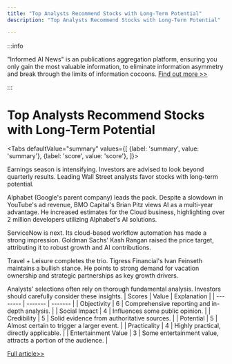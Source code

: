 ```yaml
---
title: "Top Analysts Recommend Stocks with Long-Term Potential"
description: "Top Analysts Recommend Stocks with Long-Term Potential"

---
```



:::info

"Informed AI News" is an publications aggregation platform, ensuring you only gain the most valuable information, to eliminate information asymmetry and break through the limits of information cocoons.  [Find out more >>](/)

:::

# Top Analysts Recommend Stocks with Long-Term Potential


<Tabs
	defaultValue="summary"
	values={[
	{label: 'summary', value: 'summary'},
	{label: 'score', value: 'score'},
]}>
<TabItem value="summary">


Earnings season is intensifying. Investors are advised to look beyond quarterly results. Leading Wall Street analysts favor stocks with long-term potential.

Alphabet (Google's parent company) leads the pack. Despite a slowdown in YouTube's ad revenue, BMO Capital's Brian Pitz views AI as a multi-year advantage. He increased estimates for the Cloud business, highlighting over 2 million developers utilizing Alphabet's AI solutions.

ServiceNow is next. Its cloud-based workflow automation has made a strong impression. Goldman Sachs' Kash Rangan raised the price target, attributing it to robust growth and AI contributions.

Travel + Leisure completes the trio. Tigress Financial's Ivan Feinseth maintains a bullish stance. He points to strong demand for vacation ownership and strategic partnerships as key growth drivers.

Analysts' selections often rely on thorough fundamental analysis. Investors should carefully consider these insights.
</TabItem>
<TabItem value="score">
	| Scores     | Value   | Explanation |
	| -------- | ------- | ------- |
	| Objectivity  | 6    | Comprehensive reporting and in-depth analysis.    |
	| Social Impact | 4     | Influences some public opinion.    |
	| Credibility    | 5    | Solid evidence from authoritative sources.    |
	| Potential    | 5    | Almost certain to trigger a larger event.    |
	| Practicality    | 4    | Highly practical, directly applicable.    |
	| Entertainment Value    | 3    | Some entertainment value, attracts a portion of the audience.    |
</TabItem>
</Tabs>

[Full article>>](https://www.cnbc.com/2024/08/04/top-wall-street-analysts-like-these-3-stocks-for-long-term-prospects.html)
